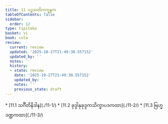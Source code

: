 ```yaml
---
title: 11 ပဉ္စသတိကက္ခန္ဓက
tableOfContents: false
sidebar:
  order: 12
type: tipitaka
basket: vi
book: cula
review:
  current: review
  updated: '2025-10-27T21:49:30.557152'
  updated_by: ''
  notes: ''
  history:
  - state: review
    date: '2025-10-27T21:49:30.557152'
    updated_by: ''
    notes: ''
    previous_state: draft
---
```



<ReviewStatus review={frontmatter.review} showDetails={true} />

<HypothesisAnnotation frontmatter={frontmatter} />

<DynamicBreadcrumb />



<TableOfContents book="cula" section="11">
* [11.1 သင်္ဂီတိနိဒါန](./11-1/)
* [11.2 ခုဒ္ဒါနုခုဒ္ဒကသိက္ခာပဒကထာ](./11-2/)
* [11.3 ဗြဟ္မဒဏ္ဍကထာ](./11-3/)
</TableOfContents>